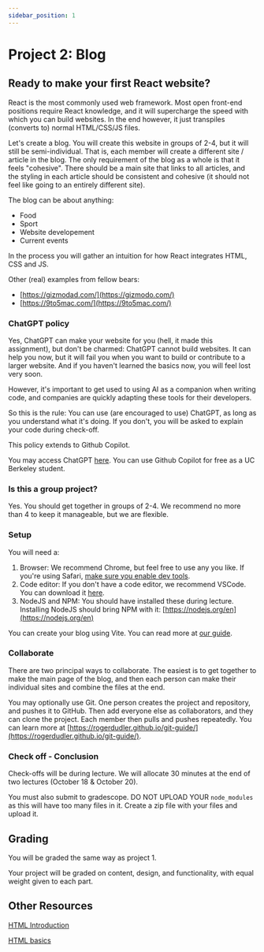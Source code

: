 ```yaml
---
sidebar_position: 1
---
```


# Project 2: Blog

## Ready to make your first React website?

React is the most commonly used web framework. Most open front-end positions require React knowledge, and it will supercharge the speed with which you can build websites.
In the end however, it just transpiles (converts to) normal HTML/CSS/JS files. 

Let's create a blog. You will create this website in groups of 2-4, but it will still be semi-individual. That is, each member will create a different site / article in the blog. The only
requirement of the blog as a whole is that it feels "cohesive". There should be a main site that links to all articles, and the styling in each article should be consistent and cohesive 
(it should not feel like going to an entirely different site). 

The blog can be about anything:
- Food
- Sport
- Website developement
- Current events

In the process you will gather an intuition for how React integrates HTML, CSS and JS.

Other (real) examples from fellow bears:

- [https://gizmodad.com/](https://gizmodo.com/)
- [https://9to5mac.com/](https://9to5mac.com/)

### ChatGPT policy

Yes, ChatGPT can make your website for you (hell, it made this assignment), but don't be charmed: ChatGPT cannot build websites.
It can help you now, but it will fail you when you want to build or contribute to a larger website. And if you
haven't learned the basics now, you will feel lost very soon.

However, it's important to get used to using AI as a companion when writing code, and companies are quickly adapting these tools for their developers.

So this is the rule: You can use (are encouraged to use) ChatGPT, as long as you understand what it's doing. If you don't, you will be asked to explain your code during check-off.

This policy extends to Github Copilot.

You may access ChatGPT [here](https://chat.openai.com/). You can use Github Copilot for free as a UC Berkeley student.

### Is this a group project?

Yes. You should get together in groups of 2-4. We recommend no more than 4 to keep it manageable, but we are flexible.

### Setup

You will need a:

1.  Browser:
    We recommend Chrome, but feel free to use any you like. If you're using Safari,
    [make sure you enable dev tools](https://developer.apple.com/library/content/documentation/NetworkingInternetWeb/Conceptual/Web_Inspector_Tutorial/EnableWebInspector/EnableWebInspector.html).
2.  Code editor:
    If you don't have a code editor, we recommend VSCode. You can download it [here](https://aka.ms/visual-studio-code).
3.  NodeJS and NPM:
    You should have installed these during lecture. Installing NodeJS should bring NPM with it: [https://nodejs.org/en](https://nodejs.org/en)

You can create your blog using Vite. You can read more at [our guide](https://fullstackdecal.com/docs/Lessons/Lesson9#installation).

### Collaborate

There are two principal ways to collaborate. The easiest is to get together to make the main page of the blog, and then each person can make their individual sites and combine the files at the end.

You may optionally use Git. One person creates the project and repository, and pushes it to GitHub. Then add everyone else as collaborators, and they can clone the project. Each member then pulls and pushes repeatedly. You can learn more at [https://rogerdudler.github.io/git-guide/](https://rogerdudler.github.io/git-guide/).

### Check off - Conclusion

Check-offs will be during lecture. We will allocate 30 minutes at the end of two lectures (October 18 & October 20).

You must also submit to gradescope. DO NOT UPLOAD YOUR `node_modules` as this will have too many files in it. Create a zip file with your files and upload it.

## Grading

You will be graded the same way as project 1.

Your project will be graded on content, design, and functionality, with
equal weight given to each part.

## Other Resources

[HTML Introduction](https://www.w3schools.com/html/html_intro.asp)

[HTML basics](https://developer.mozilla.org/en-US/docs/Learn/Getting_started_with_the_web/HTML_basics)
